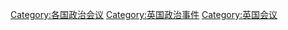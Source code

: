 [[Category:各国政治会议|Category:各国政治会议]]
[[Category:英国政治事件|Category:英国政治事件]]
[[Category:英国会议|Category:英国会议]]